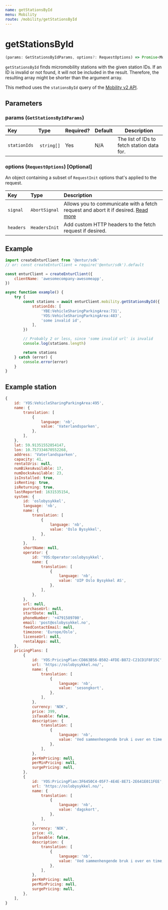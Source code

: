 ```yaml
---
name: getStationsById
menu: Mobility
route: /mobility/getStationsById
---
```


# getStationsById

```typescript
(params: GetStationsByIdParams, options?: RequestOptions) => Promise<MobilityTypes.Station[]>
```

`getStationsById` finds micromobility stations with the given station IDs.
If an ID is invalid or not found, it will not be included in the result. Therefore, the resulting
array might be shorter than the argument array.

This method uses the `stationsById` query of the [Mobility v2 API](https://developer.entur.org/pages-mobility-docs-mobility-v2).

## Parameters

### params (`GetStationsByIdParams`)

| Key          | Type        | Required? | Default | Description                                |
| :----------- | :---------- | :-------- | :------ | ------------------------------------------ |
| `stationIds` |  `string[]` | Yes       | N/A     | The list of IDs to fetch station data for. |

### options (`RequestOptions`) [Optional]

An object containing a subset of `RequestInit` options that's applied to the request.

| Key       | Type          | Description                                                                                                                                       |
| :-------- | :------------ | :------------------------------------------------------------------------------------------------------------------------------------------------ |
| `signal`  | `AbortSignal` | Allows you to communicate with a fetch request and abort it if desired. [Read more](https://developer.mozilla.org/en-US/docs/Web/API/AbortSignal) |
| `headers` | `HeadersInit` | Add custom HTTP headers to the fetch request if desired.                                                                                          |

## Example

```javascript
import createEnturClient from '@entur/sdk'
// or: const createEnturClient = require('@entur/sdk').default

const enturClient = createEnturClient({
    clientName: 'awesomecompany-awesomeapp',
})

async function example() {
    try {
        const stations = await enturClient.mobility.getStationsById({
            stationIds: [
                'YBE:VehicleSharingParkingArea:731',
                'YOS:VehicleSharingParkingArea:483',
                'some invalid id',
            ],
        })

        // Probably 2 or less, since 'some invalid url' is invalid
        console.log(stations.length)

        return stations
    } catch (error) {
        console.error(error)
    }
}
```

## Example station

```javascript
{
    id: 'YOS:VehicleSharingParkingArea:495',
    name: {
        translation: [
            {
                language: 'nb',
                value: 'Vaterlandsparken',
            },
        ],
    },
    lat: 59.91351552854147,
    lon: 10.757334670552268,
    address: 'Vaterlandsparken',
    capacity: 41,
    rentalUris: null,
    numBikesAvailable: 17,
    numDocksAvailable: 23,
    isInstalled: true,
    isRenting: true,
    isReturning: true,
    lastReported: 1631535154,
    system: {
        id: 'oslobysykkel',
        language: 'nb',
        name: {
            translation: [
                {
                    language: 'nb',
                    value: 'Oslo Bysykkel',
                },
            ],
        },
        shortName: null,
        operator: {
            id: 'YOS:Operator:oslobysykkel',
            name: {
                translation: [
                    {
                        language: 'nb',
                        value: 'UIP Oslo Bysykkel AS',
                    },
                ],
            },
        },
        url: null,
        purchaseUrl: null,
        startDate: null,
        phoneNumber: '+4791589700',
        email: 'post@oslobysykkel.no',
        feedContactEmail: null,
        timezone: 'Europe/Oslo',
        licenseUrl: null,
        rentalApps: null,
    },
    pricingPlans: [
        {
            id: 'YOS:PricingPlan:CD863B56-B502-4FDE-B872-C21CD1F8F15C',
            url: 'https://oslobysykkel.no/',
            name: {
                translation: [
                    {
                        language: 'nb',
                        value: 'sesongkort',
                    },
                ],
            },
            currency: 'NOK',
            price: 399,
            isTaxable: false,
            description: {
                translation: [
                    {
                        language: 'nb',
                        value: 'Ved sammenhengende bruk i over en time vil det forekomme et ekstra gebyr på 15.0 NOK per kvarter.',
                    },
                ],
            },
            perKmPricing: null,
            perMinPricing: null,
            surgePricing: null,
        },
        {
            id: 'YOS:PricingPlan:3F6450C4-05F7-4E4E-8E71-2E641E011FEE',
            url: 'https://oslobysykkel.no/',
            name: {
                translation: [
                    {
                        language: 'nb',
                        value: 'dagskort',
                    },
                ],
            },
            currency: 'NOK',
            price: 49,
            isTaxable: false,
            description: {
                translation: [
                    {
                        language: 'nb',
                        value: 'Ved sammenhengende bruk i over en time, vil det forekomme et ekstra gebyr på 15.0 NOK per kvarter.',
                    },
                ],
            },
            perKmPricing: null,
            perMinPricing: null,
            surgePricing: null,
        },
    ],
}
```
